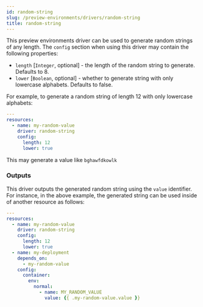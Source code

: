 ```yaml
---
id: random-string
slug: /preview-environments/drivers/random-string
title: random-string
---
```


This preview environments driver can be used to generate random strings of any length. The `config` section when using this driver may contain the following properties:

- `length` \[`Integer`, optional\] - the length of the random string to generate. Defaults to 8.
- `lower` \[`Boolean`, optional\] - whether to generate string with only lowercase alphabets. Defaults to false.

For example, to generate a random string of length 12 with only lowercase alphabets:

```yaml
---
resources:
  - name: my-random-value
    driver: random-string
    config:
      length: 12
      lower: true
```

This may generate a value like `bghawfdkowlk`

### Outputs

This driver outputs the generated random string using the `value` identifier. For instance, in the above example, the generated string can be used inside of another resource as follows:

```yaml
---
resources:
  - name: my-random-value
    driver: random-string
    config:
      length: 12
      lower: true
  - name: my-deployment
    depends_on:
      - my-random-value
    config:
      container:
        env:
          normal:
            - name: MY_RANDOM_VALUE
              value: {{ .my-random-value.value }}
```
